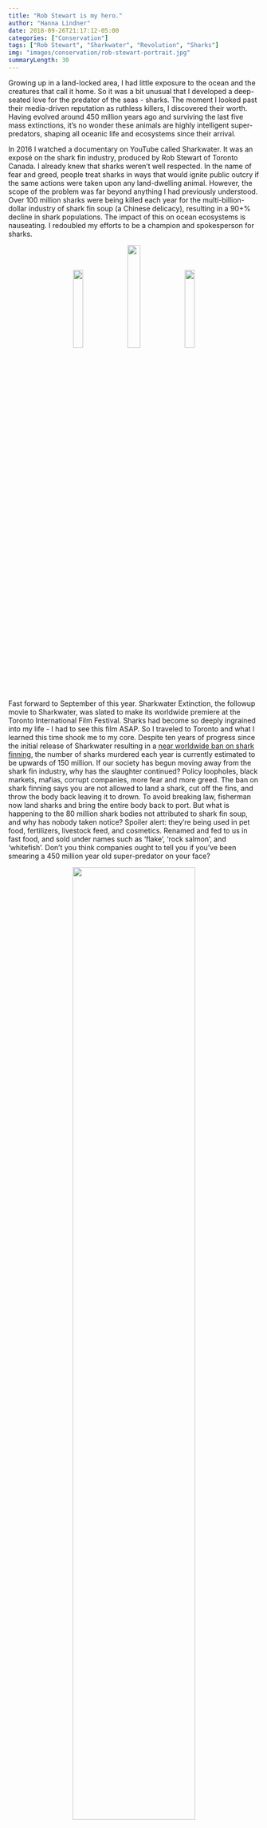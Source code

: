 ```yaml
---
title: "Rob Stewart is my hero."
author: "Hanna Lindner"
date: 2018-09-26T21:17:12-05:00
categories: ["Conservation"]
tags: ["Rob Stewart", "Sharkwater", "Revolution", "Sharks"]
img: "images/conservation/rob-stewart-portrait.jpg"
summaryLength: 30
---
```


Growing up in a land-locked area, I had little exposure to the ocean and the creatures that call it home. So it was a bit unusual that I developed a deep-seated love for the predator of the seas - sharks. The moment I looked past their media-driven reputation as ruthless killers, I discovered their worth. Having evolved around 450 million years ago and surviving the last five mass extinctions, it's no wonder these animals are highly intelligent super-predators, shaping all oceanic life and ecosystems since their arrival.  

In 2016 I watched a documentary on YouTube called Sharkwater. It was an exposé on the shark fin industry, produced by Rob Stewart of Toronto Canada. I already knew that sharks weren't well respected. In the name of fear and greed, people treat sharks in ways that would ignite public outcry if the same actions were taken upon any land-dwelling animal. However, the scope of the problem was far beyond anything I had previously understood. Over 100 million sharks were being killed each year for the multi-billion-dollar industry of shark fin soup (a Chinese delicacy), resulting in a 90+\% decline in shark populations. The impact of this on ocean ecosystems is nauseating. I redoubled my efforts to be a champion and spokesperson for sharks.

<center>
[![](/images/conservation/sharkwater1.png){ width=20% }](https://hannalindner.com/conservation/sharkwater1.png)
[![](/images/conservation/revolution1.jpg){ width=23% }](https://hannalindner.com/conservation/revolution1.jpg)
[![](/images/conservation/sharkwater2.jpeg){ width=20% }](https://hannalindner.com/conservation/sharkwater2.jpeg)
</center>

Fast forward to September of this year. Sharkwater Extinction, the followup movie to Sharkwater, was slated to make its worldwide premiere at the Toronto International Film Festival. Sharks had become so deeply ingrained into my life - I had to see this film ASAP. So I traveled to Toronto and what I learned this time shook me to my core. Despite ten years of progress since the initial release of Sharkwater resulting in a [near worldwide ban on shark finning](https://awionline.org/content/international-shark-finning-bans-and-policies), the number of sharks murdered each year is currently estimated to be upwards of 150 million. If our society has begun moving away from the shark fin industry, why has the slaughter continued? Policy loopholes, black markets, mafias, corrupt companies, more fear and more greed. The ban on shark finning says you are not allowed to land a shark, cut off the fins, and throw the body back leaving it to drown. To avoid breaking law, fisherman now land sharks and bring the entire body back to port. But what is happening to the 80 million shark bodies not attributed to shark fin soup, and why has nobody taken notice? Spoiler alert: they're being used in pet food, fertilizers, livestock feed, and cosmetics. Renamed and fed to us in fast food, and sold under names such as 'flake', 'rock salmon', and 'whitefish'. Don't you think companies ought to tell you if you've been smearing a 450 million year old super-predator on your face?  

<center>
[![](/images/conservation/sharkbodies.jpg){ width=70% }](https://hannalindner.com/conservation/sharkbodies.jpg)
</center>

I got back to Philadelphia and I didn't know what to do. I spoke with friends (whom I regard as morally good people) about this revelation and the general response was "Wow, that's crazy." and that's where the conversation ended. Borderline lost, I turned to Rob for guidance. I watched Revolution, his documentary that was released in-between the two Sharkwater films. In the film Rob realizes the problem stretches far beyond sharks. What's the point of saving sharks, the animals that outlived dinosaurs, if the world's fisheries and forests are projected to be depleted by 2048? If coral reefs, sustaining 25% of ocean life, are estimated to be dead no later than 2070? It's wasn't just about sharks anymore - it's about saving everything, ourselves included.  

Conservation is a tough sell. We tend to live our lives far removed from the destruction we create. Flushing our waste away and tossing out trash, never to be seen again. All day there are societal issues and public matters vying for our attention and money. Nobody wants to hear negative information about how we are trashing our planet, because then our morals kick in and we feel the need to behave differently. And that's inconvenient. Yet we've reached a cornerstone where conservation now means preservation of human life on earth. What information could be more important than that? There is nothing if we don't have planet earth - Mars won't be ready within the next 50 years. Nature can live without us, but we can't live without nature.  

I'm not trying to sell myself an environmental expert but here's what I've learned. Ocean acidification, caused by enormous amounts of carbon dioxide emissions, is perhaps the most pressing threat. Oceans (which take up 90+\% of all habitable space on earth and house up to 80\% of all species) absorb massive amounts of our emissions and pollutants. Due to increases in carbonic acid, anything that builds a skeleton (phytoplankton, fish, coral reefs, etc.) is [subject to dissolution](https://hannalindner.com/conservation/calcifyingorganisms.pdf), eliminating keystone species and ecosystems, and greatly disrupting food chains. Oceans, starting with plankton, [produce 50-80% of all oxygen ](https://eos.org/research-spotlights/worlds-biggest-oxygen-producers-living-in-swirling-ocean-waters) on earth. [Ocean acidity has increased by 30\%](https://hannalindner.com/conservation/A&O_Report.pdf) since the Industrial Revolution. A small percentage of change in acidity in your body will kill you. This is a paradigm of exponential growth feeding off finite resources.  

<center>
[![](/images/conservation/albertatarsands.jpg){ width=80% }](https://hannalindner.com/conservation/albertatarsands.jpg)
</center>

If you're still here, there's a chance I've struck a moral or spiritual chord inside of you. While the problem has never been more severe, there's also never been a generation or a movement that cares more to save us. We've let our systems and corporations run rampant, along with our own consumption-centered mindsets. Remember that no matter how far removed our lives may be from the oceans, our decisions still affect them in profound ways. Be a conscious consumer by consuming less and in smarter ways. There's enough plastic waste on earth that we never have to produce any more if we made use of what is already here. Every time you spend a dollar you're voting for the kind of future you want based on who you're giving that money to. Be mindful of what you eat by asking questions about whether it was sourced sustainably and by educating yourself. Pressure government and business leaders to implement and enforce policy that supports conservation. (U.S. general elections are in November, make sure you're [registered to vote](https://www.usa.gov/register-to-vote)!) Have conversations with your peers; when you know and understand what's happening you feel morally compelled to act. Let's bring nature back to the planet.  

I agree with Rob - we can't fight against our problems anymore. We should be fighting for a world that is beautiful for all humans and all species. Rob Stewart is my hero because he changed my perception and continuously instills the purpose needed to spur change and inspire others. My message has two layers.  
**1: Consider your impact; make less destructive decsions on a daily basis.**  
**2: Find what you love most about the earth, and use your skills to make a more beautiful world.**  
For Rob and I, that started with sharks.  

January 31st, 2017. [Rob Stewart went missing](https://www.miamiherald.com/news/local/community/florida-keys/article130649199.html) off the coast of Florida on a scuba diving expedition for Sharkwater Extinction, and three days later his body was recovered. It was an enormous loss for everyone, and I cried - a lot. The Sharkwater team fulfilled Rob's vision for the film and saw it all the way through to its world premiere at TIFF, where I sat and watched with a mix of emotions. Rob Stewart is forever my hero for changing not just my world, but everyone's. Now, the part of his legacy that resides within me means that it's my responsibility to try to be a hero too.  
Sharkwater Extinction is currently touring film festivals across Canada, but will make its way into US Cineplex theaters, [dates TBD](https://www.sharkwater.com/) - **plan to go see it, it will change you**. You can download Revolution [here](http://therevolutionmovie.com/index.php/watch-the-movie/) for $3 through Vimeo. The original Sharkwater is harder to find, but Amazon still sells the DVD version [here.](https://www.amazon.com/Sharkwater-Rob-Stewart/dp/B0013D8LHW/ref=sr_1_1?ie=UTF8&qid=1538029124&sr=8-1&keywords=sharkwater+rob+stewart)

<center>
[![](/images/conservation/IMG_5601.jpg){ width=49% }](https://hannalindner.com/conservation/IMG_5601.jpg)
[![](/images/conservation/IMG_5589.jpg){ width=40% }](https://hannalindner.com/conservation/IMG_5589.jpg)
</center>